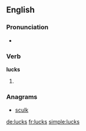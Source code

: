 {{also|Lucks}}
==English==

===Pronunciation===
* {{rhymes|ʌks}}

===Verb===
'''lucks'''

# {{third-person singular of|luck}}

===Anagrams===
* [[sculk#English|sculk]]

[[de:lucks]]
[[fr:lucks]]
[[simple:lucks]]